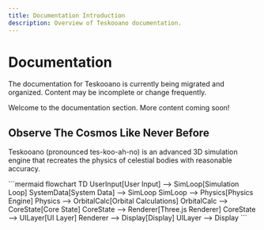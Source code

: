 ```yaml
---
title: Documentation Introduction
description: Overview of Teskooano documentation.
---
```



# Documentation

<Aside type="caution" title="Under Construction">
  The documentation for Teskooano is currently being migrated and organized.
  Content may be incomplete or change frequently.
</Aside>

Welcome to the documentation section. More content coming soon!

## Observe The Cosmos Like Never Before

Teskooano (pronounced tes-koo-ah-no) is an advanced 3D simulation engine that recreates the physics of celestial bodies with reasonable accuracy.

<div class="mermaid-container">
  ```mermaid flowchart TD UserInput[User Input] --> SimLoop[Simulation Loop]
  SystemData[System Data] --> SimLoop SimLoop --> Physics[Physics Engine]
  Physics --> OrbitalCalc[Orbital Calculations] OrbitalCalc --> CoreState[Core
  State] CoreState --> Renderer[Three.js Renderer] CoreState --> UILayer[UI
  Layer] Renderer --> Display[Display] UILayer --> Display ```
</div>
